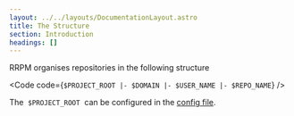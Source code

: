 ```yaml
---
layout: ../../layouts/DocumentationLayout.astro
title: The Structure
section: Introduction
headings: []
---
```


RRPM organises repositories in the following structure

<Code code={`
$PROJECT_ROOT
  |- $DOMAIN
      |- $USER_NAME
          |- $REPO_NAME
`} />

The &nbsp;`$PROJECT_ROOT`&nbsp; can be configured in the [config file](/configuration/config-file).